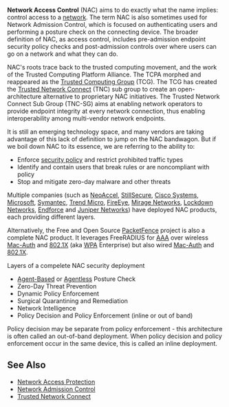 '''Network Access Control''' (NAC) aims to do exactly what the name implies: control access to a [[network]]. The term NAC is also sometimes used for Network Admission Control, which is focused on authenticating users and performing a posture check on the connecting device. The broader definition of NAC, as access control, includes pre-admission endpoint security policy checks and post-admission controls over where users can go on a network and what they can do.

NAC's roots trace back to the trusted computing movement, and the work of the Trusted Computing Platform Alliance. The TCPA morphed and reappeared as the [[Trusted Computing Group]] (TCG). The TCG has created the [[Trusted Network Connect]] (TNC) sub group to create an open-architecture alternative to proprietary NAC initiatives. The Trusted Network Connect Sub Group (TNC-SG) aims at enabling network operators to provide endpoint integrity at every network connection, thus enabling interoperability among multi-vendor network endpoints.

It is still an emerging technology space, and many vendors are taking advantage of this lack of definition to jump on the NAC bandwagon. But if we boil down NAC to its essence, we are referring to the ability to: 

* Enforce [[security policy]] and restrict prohibited traffic types 
* Identify and contain users that break rules or are noncompliant with policy 
* Stop and mitigate zero-day malware and other threats

Multiple companies (such as [http://www.neoaccel.com NeoAccel], [http://stillsecure.com StillSecure], [[Cisco Systems]], [[Microsoft]], [[Symantec]], [[Trend Micro]], [http://www.fireeye.com FireEye], [http://www.miragenetworks.com Mirage Networks], [http://www.lockdownnetworks.com Lockdown Networks], [http://www.endforce.com Endforce] and [[Juniper Networks]]) have deployed NAC products, each providing different layers.

Alternatively, the Free and Open Source [http://www.packetfence.org/ PacketFence] project is also a complete NAC product. It leverages FreeRADIUS for [[AAA]] over wireless [[Mac-Auth]] and [[802.1X]] (aka [[WPA]] Enterprise) but also wired [[Mac-Auth]] and [[802.1X]].

Layers of a compelete NAC security deployment 
* [[Agent-Based]] or [[Agentless]] Posture Check
* Zero-Day Threat Prevention
* Dynamic Policy Enforcement
* Surgical Quarantining and Remediation
* Network Intelligence
* Policy Decision and Policy Enforcement (inline or out of band)

Policy decision may be separate from policy enforcement - this architecture is often called an out-of-band deployment. When policy decision and policy enforcement occur in the same device, this is called an inline deployment.

==See Also==
* [[Network Access Protection]]
* [[Network Admission Control]]
* [[Trusted Network Connect]]